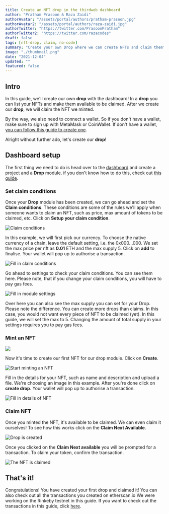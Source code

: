 ```yaml
---
title: Create an NFT drop in the thirdweb dashboard
author: "Pratham Prasoon & Raza Zaidi"
authorAvatar: "/assets/portal/authors/pratham-prasoon.jpg"
authorAvatar2: "/assets/portal/authors/raza-zaidi.jpg"
authorTwitter: "https://twitter.com/PrasoonPratham"
authorTwitter2: "https://twitter.com/razacodes"
draft: false
tags: [nft-drop, claim, no-code]
summary: "Create your own Drop where we can create NFTs and claim them"
image: "./thumbnail.png"
date: "2021-12-04"
updated: ""
featured: false
---
```


## Intro

In this guide, we'll create our own **drop** with the dashboard! In a **drop** you can list your NFTs and make them available to be claimed. After we create our **drop**, we will claim the NFT we minted.

By the way, we also need to connect a wallet. So if you don't have a wallet, make sure to sign up with MetaMask or CoinWallet. If don't have a wallet, [you can follow this guide to create one](/portal/guides/create-a-metamask-wallet).

Alright without further ado, let's create our **drop**!

## Dashboard setup

The first thing we need to do is head over to the [dashboard](/dashboard) and create a project and a **Drop** module. if you don't know how to do this, check out [this guide](/portal/learn/introduction).

### Set claim conditions

Once your **Drop** module has been created, we can go ahead and set the **Claim conditions**. These conditions are some of the rules we'll apply when someone wants to claim an NFT, such as price, max amount of tokens to be claimed, etc. Click on **Setup your claim condition**.

![Claim conditions](./claim_conditions.png)

In this example, we will first pick our currency. To choose the native currency of a chain, leave the default setting, i.e. the 0x000...000.  We set the max price per nft as **0.01** ETH and the max supply 5. Click on **add** to finalise. Your wallet will pop up to authorise a transaction.

![Fill in claim conditions](./claim_conditions2.png)

Go ahead to settings to check your claim conditions. You can see them here. Please note, that if you change your claim conditions, you will have to pay gas fees. 

![Fill in module settings](./setup.png)

Over here you can also see the max supply you can set for your Drop. Please note the difference. You can create more drops than claims. In this case, you would not want every piece of NFT to be claimed (yet). In this guide, we will set the max to 5. Changing the amount of total supply in your settings requires you to pay gas fees.

### Mint an NFT

![](./setup2.png)

Now it's time to create our first NFT for our drop module. Click on **Create**.

![Start minting an NFT](./start_drop.png)

Fill in the details for your NFT, such as name and description and upload a file. We're choosing an image in this example. After you're done click on **create drop**. Your wallet will pop up to authorise a transaction.

![Fill in details of NFT](./create_drop.png)

### Claim NFT

Once you minted the NFT, it's available to be claimed. We can even claim it ourselves! To see how this works click on the **Claim Next Available**.

![Drop is created](./drop_created.png)

Once you clicked on the **Claim Next available** you will be prompted for a transaction. To claim your token, confirm the transaction.

![The NFT is claimed](./claim_drop.png)

## That's it!

Congratulations! You have created your first drop and claimed it! 
You can also check out all the transactions you created on etherscan.io 
We were working on the Rinkeby testnet in this guide. 
If you want to check out the transactions in this guide, click [here](https://rinkeby.etherscan.io/address/0x158cb62B40A474155f64f4b83f18DAB3DB2C780d).
